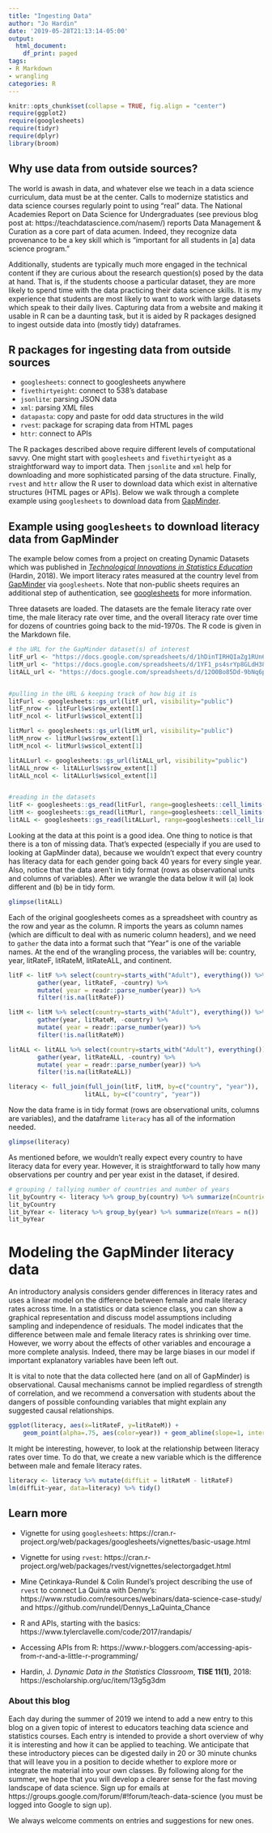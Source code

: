 ```yaml
---
title: "Ingesting Data"
author: "Jo Hardin"
date: '2019-05-28T21:13:14-05:00'
output:
  html_document:
    df_print: paged
tags:
- R Markdown
- wrangling
categories: R
---
```


```r
knitr::opts_chunk$set(collapse = TRUE, fig.align = "center")
require(ggplot2)
require(googlesheets)
require(tidyr)
require(dplyr)
library(broom)
```


## Why use data from outside sources? 


The world is awash in data, and whatever else we teach in a data science curriculum, data must be at the center.  Calls to modernize statistics and data science courses regularly point to using "real" data.  The National Academies Report on Data Science for Undergraduates (see previous blog post at: https://teachdatascience.com/nasem/) reports Data Management & Curation as a core part of data acumen.  Indeed, they recognize data provenance to be a key skill which is "important for all students in [a] data science program."

Additionally, students are typically much more engaged in the technical content if they are curious about the research question(s) posed by the data at hand.  That is, if the students choose a particular dataset, they are more likely to spend time with the data practicing their data science skills.  It is my experience that students are most likely to want to work with large datasets which speak to their daily lives.  Capturing data from a website and making it usable in R can be a daunting task, but it is aided by R packages designed to ingest outside data into (mostly tidy) dataframes.


## R packages for ingesting data from outside sources

* `googlesheets`: connect to googlesheets anywhere
* `fivethirtyeight`: connect to 538's database
* `jsonlite`: parsing JSON data
* `xml`: parsing XML files
* `datapasta`: copy and paste for odd data structures in the wild
* `rvest`: package for scraping data from HTML pages
* `httr`: connect to APIs

The R packages described above require different levels of computational savvy.  One might start with `googlesheets` and `fivethirtyeight` as a straightforward way to import data.  Then `jsonlite` and `xml` help for downloading and more sophisticated parsing of the data structure.  Finally, `rvest` and `httr` allow the R user to download data which exist in alternative structures (HTML pages or APIs).  Below we walk through a complete example using `googlesheets` to download data from [GapMinder](http://www.gapminder.org/).


## Example using `googlesheets` to download literacy data from GapMinder


The example below comes from a project on creating Dynamic Datasets which was published in [*Technological Innovations in Statistics Education*](https://escholarship.org/uc/item/13g5g3dm) (Hardin, 2018).  We import literacy rates measured at the country level from [GapMinder](http://www.gapminder.org/) via `googlesheets`.  Note that non-public sheets requires an additional step of authentication, see [googlesheets](https://github.com/jennybc/googlesheets) for more information.


Three datasets are loaded.  The datasets are the female literacy rate over time, the male literacy rate over time, and the overall literacy rate over time for dozens of countries going back to the mid-1970s.  The R code is given in the Markdown file.

```r
# the URL for the GapMinder dataset(s) of interest
litF_url <- "https://docs.google.com/spreadsheets/d/1hDinTIRHQIaZg1RUn6Z_6mo12PtKwEPFIz_mJVF6P5I/pub?gid=0"
litM_url <- "https://docs.google.com/spreadsheets/d/1YF1_ps4srYp8GLdH38v7hJQtDDjFJWz6_5bg-_zICaY/pub?gid=0"
litALL_url <- "https://docs.google.com/spreadsheets/d/12O0Bo85Dd-9bNq6p5KwXduPET1cRETP-mKy3ZK4q_xo/pub?gid=0"


#pulling in the URL & keeping track of how big it is
litFurl <- googlesheets::gs_url(litF_url, visibility="public")
litF_nrow <- litFurl$ws$row_extent[1]
litF_ncol <- litFurl$ws$col_extent[1]

litMurl <- googlesheets::gs_url(litM_url, visibility="public")
litM_nrow <- litMurl$ws$row_extent[1]
litM_ncol <- litMurl$ws$col_extent[1]

litALLurl <- googlesheets::gs_url(litALL_url, visibility="public")
litALL_nrow <- litALLurl$ws$row_extent[1]
litALL_ncol <- litALLurl$ws$col_extent[1]


#reading in the datasets
litF <- googlesheets::gs_read(litFurl, range=googlesheets::cell_limits(c(1,1), c(litF_nrow,litF_ncol)))
litM <- googlesheets::gs_read(litMurl, range=googlesheets::cell_limits(c(1,1), c(litM_nrow,litM_ncol)))
litALL <- googlesheets::gs_read(litALLurl, range=googlesheets::cell_limits(c(1,1), c(litALL_nrow,litALL_ncol)))
```

Looking at the data at this point is a good idea.  One thing to notice is that there is a ton of missing data.  That's expected (especially if you are used to looking at GapMinder data), because we wouldn't expect that every country has literacy data for each gender going back 40 years for every single year.  Also, notice that the data aren't in tidy format (rows as observational units and columns of variables).  After we wrangle the data below it will (a) look different and (b) be in tidy form.

```r
glimpse(litALL)
```


Each of the original googlesheets comes as a spreadsheet with country as the row and year as the column.  R imports the years as column names (which are difficult to deal with as numeric column headers), and we need to `gather` the data into a format such that "Year" is one of the variable names.  At the end of the wrangling process, the variables will be: country, year, litRateF, litRateM, litRateALL, and continent.

```r
litF <- litF %>% select(country=starts_with("Adult"), everything()) %>%
        gather(year, litRateF, -country) %>%
        mutate( year = readr::parse_number(year)) %>%
        filter(!is.na(litRateF)) 

litM <- litM %>% select(country=starts_with("Adult"), everything()) %>%
        gather(year, litRateM, -country) %>%
        mutate( year = readr::parse_number(year)) %>%
        filter(!is.na(litRateM)) 

litALL <- litALL %>% select(country=starts_with("Adult"), everything()) %>%
        gather(year, litRateALL, -country) %>%
        mutate( year = readr::parse_number(year)) %>%
        filter(!is.na(litRateALL))

literacy <- full_join(full_join(litF, litM, by=c("country", "year")), 
                     litALL, by=c("country", "year"))
```

Now the data frame is in tidy format (rows are observational units, columns are variables), and the dataframe `literacy` has all of the information needed.

```r
glimpse(literacy)
```

As mentioned before, we wouldn't really expect every country to have literacy data for every year.  However, it is straightforward to tally how many observations per country and per year exist in the dataset, if desired.
```r
# grouping / tallying number of countries and number of years
lit_byCountry <- literacy %>% group_by(country) %>% summarize(nCountries = n())
lit_byCountry
lit_byYear <- literacy %>% group_by(year) %>% summarize(nYears = n())
lit_byYear
```



# Modeling the GapMinder literacy data

An introductory analysis considers gender differences in literacy rates and uses a linear model on the difference between female and male literacy rates across time.  In a statistics or data science class, you can show a graphical representation and discuss model assumptions including sampling and independence of residuals. The model indicates that the difference between male and female literacy rates is shrinking over time.  However, we worry about the effects of other variables and encourage a more complete analysis.  Indeed, there may be large biases in our model if important explanatory variables have been left out.

It is vital to note that the data collected here (and on all of GapMinder) is observational.  Causal mechanisms cannot be implied regardless of strength of correlation, and we recommend a conversation with students about the dangers of possible confounding variables that might explain any suggested causal relationships.


```r
ggplot(literacy, aes(x=litRateF, y=litRateM)) + 
    geom_point(alpha=.75, aes(color=year)) + geom_abline(slope=1, intercept=0)
```

It might be interesting, however, to look at the relationship between literacy rates over time.  To do that, we create a new variable which is the difference between male and female literacy rates.

```r
literacy <- literacy %>% mutate(diffLit = litRateM - litRateF)
lm(diffLit~year, data=literacy) %>% tidy()
```



## Learn more

* Vignette for using `googlesheets`: https://cran.r-project.org/web/packages/googlesheets/vignettes/basic-usage.html

* Vignette for using `rvest`: https://cran.r-project.org/web/packages/rvest/vignettes/selectorgadget.html

* Mine &Ccedil;etinkaya-Rundel & Colin Rundel's project describing the use of `rvest` to connect La Quinta with Denny's: https://www.rstudio.com/resources/webinars/data-science-case-study/ and  https://github.com/rundel/Dennys_LaQuinta_Chance

* R and APIs, starting with the basics: https://www.tylerclavelle.com/code/2017/randapis/

* Accessing APIs from R: https://www.r-bloggers.com/accessing-apis-from-r-and-a-little-r-programming/

* Hardin, J. *Dynamic Data in the Statistics Classroom*, **TISE 11(1)**, 2018: https://escholarship.org/uc/item/13g5g3dm


### About this blog 

Each day during the summer of 2019 we intend to add a new entry to this blog on a given topic of interest to educators teaching data science and statistics courses. Each entry is intended to provide a short overview of why it is interesting and how it can be applied to teaching. We anticipate that these introductory pieces can be digested daily in 20 or 30 minute chunks that will leave you in a position to decide whether to explore more or integrate the material into your own classes. By following along for the summer, we hope that you will develop a clearer sense for the fast moving landscape of data science. Sign up for emails at https://groups.google.com/forum/#!forum/teach-data-science (you must be logged into Google to sign up).

We always welcome comments on entries and suggestions for new ones.

